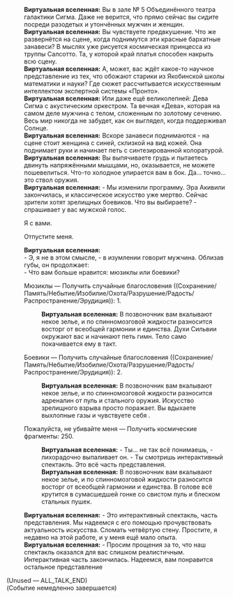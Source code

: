 {{Диалог Начало}}
:'''Виртуальная вселенная:''' Вы в зале № 5 Объединённого театра галактики Сигма. Даже не верится, что прямо сейчас вы сидите посреди разодетых и утончённых мужчин и женщин.
:'''Виртуальная вселенная:''' Вы чувствуете предвкушение. Что же развернётся на сцене, когда поднимутся эти красные бархатные занавеси? В мыслях уже рисуется космическая принцесса из труппы Салсотто. Та, у которой край платья способен накрыть всю сцену.
:'''Виртуальная вселенная:''' А, может, вас ждёт какое-то научное представление из тех, что обожают старики из Якобинской школы математики и науки? Где сюжет рассчитывается искусственным интеллектом экспертной системы «Пронто».
:'''Виртуальная вселенная:''' Или даже ещё великолепней: Дева Сигма с акустическим оркестром. Та вечная «Дева», которая на самом деле мужчина с телом, сложенным по золотому сечению. Весь мир никогда не забудет, как он выглядел, когда поддерживал Солнце.
:'''Виртуальная вселенная:''' Вскоре занавеси поднимаются - на сцене стоит женщина с синей, склизкой на вид кожей. Она поднимает руки и начинает петь с синтезированной колоратурой.
:'''Виртуальная вселенная:''' Вы выпячиваете грудь и пытаетесь двинуть напряжёнными мышцами, но, оказывается, не можете пошевелиться. Что-то холодное упирается вам в бок. Да... точно... это ствол оружия.
:'''Виртуальная вселенная:''' - Мы изменили программу. Эра Акивили закончилась, и классическое искусство уже мертво. Сейчас зрители хотят зрелищных боевиков. Что вы выбираете? - спрашивает у вас мужской голос.
:{{Диалог|Стрелка}} Я с вами.
:{{Диалог|Стрелка}} Отпустите меня.
:'''Виртуальная вселенная:''' <br />- Э, я не в этом смысле, - в изумлении говорит мужчина. Облизав губы, он продолжает:<br />- Что вам больше нравится: мюзиклы или боевики?
:{{Диалог|Звезда}} Мюзиклы &mdash; Получить случайные благословения ((Сохранение/Память/Небытие/Изобилие/Охота/Разрушение/Радость/Распространение/Эрудиция)): 1.
::'''Виртуальная вселенная:''' В позвоночник вам вкалывают некое зелье, и по спинномозговой жидкости разносится восторг от всеобщей гармонии и единства. Духи Сильвии окружают вас и начинают петь гимн. Тело само покачивается ему в такт.
:{{Диалог|Звезда}} Боевики &mdash; Получить случайные благословения ((Сохранение/Память/Небытие/Изобилие/Охота/Разрушение/Радость/Распространение/Эрудиция)): 2.
::'''Виртуальная вселенная:''' В позвоночник вам вкалывают некое зелье, и по спинномозговой жидкости разносится адреналин от пуль и стального оружия. Искусство зрелищного взрыва просто поражает. Вы вдыхаете выхлопные газы и чувствуете себя {{MC|м=свежим и отдохнувшим|ж=свежей и отдохнувшей}}.
:{{Диалог|Звезда}} Пожалуйста, не убивайте меня &mdash; Получить космические фрагменты: 250.
::'''Виртуальная вселенная:''' - Ты... не так всё понимаешь, - лихорадочно выпаливает он. - Ты смотришь интерактивный спектакль. Это всё часть представления.
::'''Виртуальная вселенная:''' В позвоночник вам вкалывают некое зелье, и по спинномозговой жидкости разносится восторг от всеобщей гармонии и единства. В голове всё крутится в сумасшедшей гонке со свистом пуль и блеском стальных пушек.
:'''Виртуальная вселенная:''' - Это интерактивный спектакль, часть представления. Мы надеемся с его помощью прочувствовать актуальность искусства. Сломать четвёртую стену. Простите, я недавно на этой работе, и у меня ещё мало опыта.
:'''Виртуальная вселенная:''' - Просим прощения за то, что наш спектакль оказался для вас слишком реалистичным. Интерактивная часть закончилась. Надеемся, вам понравится остальное представление

;(Unused &mdash; ALL_TALK_END)
;(Событие немедленно завершается)
{{Диалог Конец}}